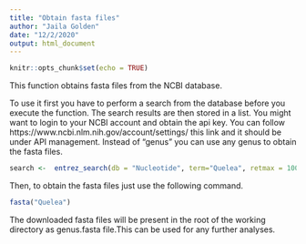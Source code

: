 ```yaml
---
title: "Obtain fasta files"
author: "Jaila Golden"
date: "12/2/2020"
output: html_document
---
```


```r
knitr::opts_chunk$set(echo = TRUE)
```
This function obtains fasta files from the NCBI database. 

To use it first you have to perform a search from the database before you execute the function. The search results are then stored in a list.
You might want to login to your NCBI account and obtain the api key. You can follow https://www.ncbi.nlm.nih.gov/account/settings/ this link and it should be under API management. 
Instead of "genus" you can use any genus to obtain the fasta files. 

```r
search <-  entrez_search(db = "Nucleotide", term="Quelea", retmax = 100, api_key ="669d671ec088301f59dc01dd767127db2508")
```


Then, to obtain the fasta files just use the following command.

```r
fasta("Quelea")
```

The downloaded fasta files will be present in the root of the working directory as genus.fasta file.This can be used for any further analyses.  





